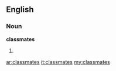 ==English==

===Noun===
{{wikipedia|dab=classmates}}
'''classmates'''

# {{plural of|[[classmate]]}}

[[ar:classmates]]
[[it:classmates]]
[[my:classmates]]